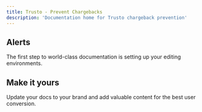 ```yaml
---
title: Trusto - Prevent Chargebacks
description: 'Documentation home for Trusto chargeback prevention'
---
```



## Alerts

The first step to world-class documentation is setting up your editing environments.



## Make it yours

Update your docs to your brand and add valuable content for the best user conversion.

